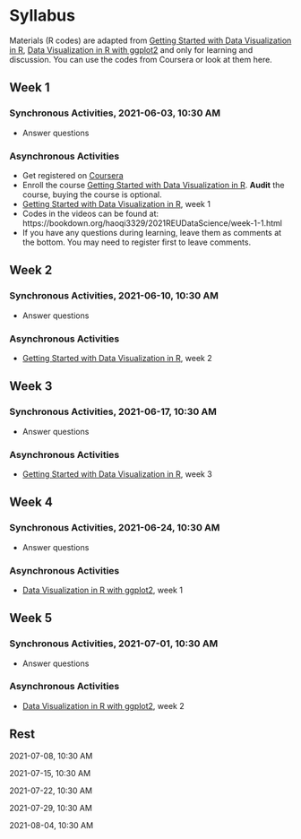 # Syllabus

Materials (R codes) are adapted from 
[Getting Started with Data Visualization in R](https://www.coursera.org/learn/jhu-getting-started-data-viz-r?specialization=jhu-data-visualization-dashboarding-with-r), 
[Data Visualization in R with ggplot2](https://www.coursera.org/learn/jhu-data-visualization-r?specialization=jhu-data-visualization-dashboarding-with-r) and only for learning and discussion. 
You can use the codes from Coursera or look at them here.
    
## Week 1

### Synchronous Activities, 2021-06-03, 10:30 AM

- Answer questions

### Asynchronous Activities

- Get registered on [Coursera](https://www.coursera.org/)
- Enroll the course [Getting Started with Data Visualization in R](https://www.coursera.org/learn/jhu-getting-started-data-viz-r?specialization=jhu-data-visualization-dashboarding-with-r). **Audit** the course, buying the course is optional.
- [Getting Started with Data Visualization in R](https://www.coursera.org/learn/jhu-getting-started-data-viz-r?specialization=jhu-data-visualization-dashboarding-with-r),
week 1
- Codes in the videos can be found at: https://bookdown.org/haoqi3329/2021REUDataScience/week-1-1.html
- If you have any questions during learning, leave them as comments at the bottom. You may need to register first to leave comments.

## Week 2

### Synchronous Activities, 2021-06-10, 10:30 AM

- Answer questions

### Asynchronous Activities

- [Getting Started with Data Visualization in R](https://www.coursera.org/learn/jhu-getting-started-data-viz-r?specialization=jhu-data-visualization-dashboarding-with-r),
week 2

## Week 3

### Synchronous Activities, 2021-06-17, 10:30 AM

- Answer questions

### Asynchronous Activities

- [Getting Started with Data Visualization in R](https://www.coursera.org/learn/jhu-getting-started-data-viz-r?specialization=jhu-data-visualization-dashboarding-with-r),
week 3

## Week 4

### Synchronous Activities, 2021-06-24, 10:30 AM

- Answer questions

### Asynchronous Activities

- [Data Visualization in R with ggplot2](https://www.coursera.org/learn/jhu-data-visualization-r?specialization=jhu-data-visualization-dashboarding-with-r),
week 1

## Week 5

### Synchronous Activities, 2021-07-01, 10:30 AM

- Answer questions

### Asynchronous Activities

- [Data Visualization in R with ggplot2](https://www.coursera.org/learn/jhu-data-visualization-r?specialization=jhu-data-visualization-dashboarding-with-r),
week 2

## Rest

2021-07-08, 10:30 AM

2021-07-15, 10:30 AM

2021-07-22, 10:30 AM

2021-07-29, 10:30 AM

2021-08-04, 10:30 AM